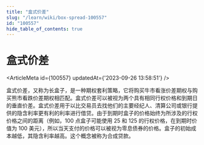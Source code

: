 ```yaml
---
title: "盒式价差"
slug: "/learn/wiki/box-spread-100557"
id: "100557"
hide_table_of_contents: true
---
```



# 盒式价差

<ArticleMeta id={100557} updatedAt={'2023-09-26 13:58:51'} />
<div className='border-solid border-b border-t-0 my-4 border-[var(--ifm-color-gray-300)]' />

盒式价差，又称为长盒子，是一种期权套利策略，它将购买牛市看涨价差期权与购买熊市看跌价差期权相匹配。盒式价差可以被视为两个具有相同行权价格和到期日的垂直价差。盒式价差用于以比交易员去找他们的主要经纪人、清算公司或银行提供的隐含利率更有利的利率进行借贷。由于到期时盒子的价格始终为所涉及的行权价格之间的距离（例如，100 点盒子可能使用 25 和 125 的行权价格，在到期时价值为 100 美元），所以当天支付的价格可以被视为零息债券的价格。盒子的初始成本越低，其隐含利率越高。这个概念被称为合成贷款。
